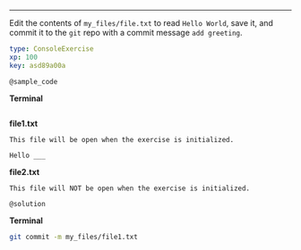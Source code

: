 ---

Edit the contents of `my_files/file.txt` to read `Hello World`, save it, and commit it to the `git` repo with a commit message `add greeting`.

```yaml
type: ConsoleExercise
xp: 100
key: asd89a00a
```

`@sample_code`

__Terminal__

```sh

```

__file1.txt__

```text
This file will be open when the exercise is initialized.

Hello ___
```

__file2.txt__

```text
This file will NOT be open when the exercise is initialized.
```

`@solution`

__Terminal__

```sh
git commit -m my_files/file1.txt
```


```r

```

